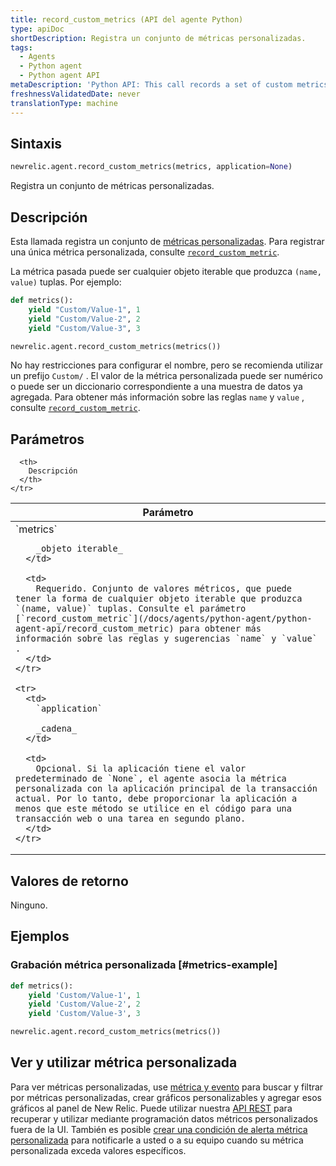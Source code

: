 ```yaml
---
title: record_custom_metrics (API del agente Python)
type: apiDoc
shortDescription: Registra un conjunto de métricas personalizadas.
tags:
  - Agents
  - Python agent
  - Python agent API
metaDescription: 'Python API: This call records a set of custom metrics.'
freshnessValidatedDate: never
translationType: machine
---
```


## Sintaxis

```py
newrelic.agent.record_custom_metrics(metrics, application=None)
```

Registra un conjunto de métricas personalizadas.

## Descripción

Esta llamada registra un conjunto de [métricas personalizadas](/docs/agents/manage-apm-agents/agent-data/custom-metrics). Para registrar una única métrica personalizada, consulte [`record_custom_metric`](/docs/agents/python-agent/python-agent-api/record_custom_metric).

La métrica pasada puede ser cualquier objeto iterable que produzca `(name, value)` tuplas. Por ejemplo:

```py
def metrics():
    yield "Custom/Value-1", 1
    yield "Custom/Value-2", 2
    yield "Custom/Value-3", 3

newrelic.agent.record_custom_metrics(metrics())
```

No hay restricciones para configurar el nombre, pero se recomienda utilizar un prefijo `Custom/` . El valor de la métrica personalizada puede ser numérico o puede ser un diccionario correspondiente a una muestra de datos ya agregada. Para obtener más información sobre las reglas `name` y `value` , consulte [`record_custom_metric`](/docs/agents/python-agent/python-agent-api/record_custom_metric).

## Parámetros

<table>
  <thead>
    <tr>
      <th width="25%">
        Parámetro
      </th>

      <th>
        Descripción
      </th>
    </tr>
  </thead>

  <tbody>
    <tr>
      <td>
        `metrics`

        _objeto iterable_
      </td>

      <td>
        Requerido. Conjunto de valores métricos, que puede tener la forma de cualquier objeto iterable que produzca `(name, value)` tuplas. Consulte el parámetro [`record_custom_metric`](/docs/agents/python-agent/python-agent-api/record_custom_metric) para obtener más información sobre las reglas y sugerencias `name` y `value` .
      </td>
    </tr>

    <tr>
      <td>
        `application`

        _cadena_
      </td>

      <td>
        Opcional. Si la aplicación tiene el valor predeterminado de `None`, el agente asocia la métrica personalizada con la aplicación principal de la transacción actual. Por lo tanto, debe proporcionar la aplicación a menos que este método se utilice en el código para una transacción web o una tarea en segundo plano.
      </td>
    </tr>
  </tbody>
</table>

## Valores de retorno

Ninguno.

## Ejemplos

### Grabación métrica personalizada [#metrics-example]

```py
def metrics():
    yield 'Custom/Value-1', 1
    yield 'Custom/Value-2', 2
    yield 'Custom/Value-3', 3

newrelic.agent.record_custom_metrics(metrics())
```

## Ver y utilizar métrica personalizada

Para ver métricas personalizadas, use [métrica y evento](/docs/query-your-data/explore-query-data/data-explorer/introduction-data-explorer) para buscar y filtrar por métricas personalizadas, crear gráficos personalizables y agregar esos gráficos al panel de New Relic. Puede utilizar nuestra [API REST](/docs/apis/rest-api-v2/requirements/new-relic-rest-api-v2-getting-started) para recuperar y utilizar mediante programación datos métricos personalizados fuera de la UI. También es posible [crear una condición de alerta métrica personalizada](/docs/alerts/new-relic-alerts/configuring-alert-policies/define-custom-metrics-alert-condition) para notificarle a usted o a su equipo cuando su métrica personalizada exceda valores específicos.